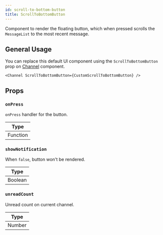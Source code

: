```yaml
---
id: scroll-to-bottom-button
title: ScrollToBottomButton
---
```


Component to render the floating button, which when pressed scrolls the `MessageList` to the most recent message.

## General Usage

You can replace this default UI component using the `ScrollToBottomButton` prop on [Channel](../channel/channel.mdx) component.

```tsx
<Channel ScrollToBottomButton={CustomScrollToBottomButton} />
```

## Props

### `onPress`

`onPress` handler for the button.

| Type     |
| -------- |
| Function |

### `showNotification`

When `false`, button won't be rendered.

| Type    |
| ------- |
| Boolean |

### `unreadCount`

Unread count on current channel.

| Type   |
| ------ |
| Number |
